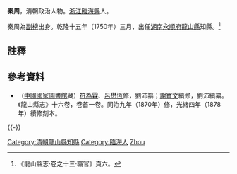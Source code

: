 '''秦周'''，清朝政治人物。[[浙江|浙江]][[臨海縣|臨海縣]]人。

秦周為[[副榜|副榜]]出身。乾隆十五年（1750年）三月，出任[[湖南|湖南]][[永順府|永順府]][[龍山縣|龍山縣]]知縣。<ref>《龍山縣志·卷之十三·職官》頁六。</ref>

==註釋==
{{reflist}}

==參考資料==
*（[[中國國家圖書館|中國國家圖書館]]藏）[[符為霖|符為霖]]、[[呂懋恆|呂懋恆]]修，劉沛纂；[[謝寶文|謝寶文]]續修，劉沛續纂。《龍山縣志》十六卷，卷首一卷。同治九年（1870年）修，光緒四年（1878年）續修刻本。

{{-}}
{{start box}}
{{s-off}}
{{succession box|[[戴錫|戴錫]]|[[張濤_(龍山知縣)|張濤]]|[[湖南|湖南]][[永順府|永順府]][[龍山縣|龍山縣]][[知縣|知縣]]（[[龍山縣知縣列表|列表]]）|<small>乾隆十五年（1750年）三月上任</small>}}
{{end box}}

{{DEFAULTSORT:Qin秦}}
[[Category:清朝龍山縣知縣|Category:清朝龍山縣知縣]]
[[Category:臨海人|Category:臨海人]]
[[Category:秦姓|Zhou]]